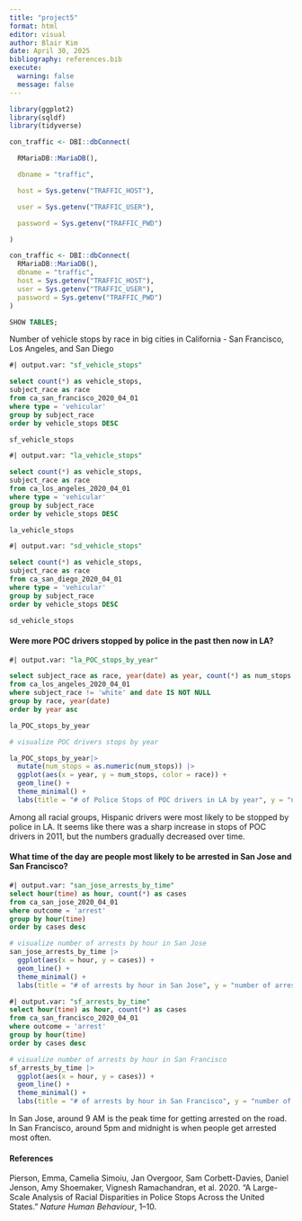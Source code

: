 ```yaml
---
title: "project5"
format: html
editor: visual
author: Blair Kim
date: April 30, 2025
bibliography: references.bib
execute: 
  warning: false
  message: false
---
```


```r
library(ggplot2)
library(sqldf)
library(tidyverse)
```

```r

con_traffic <- DBI::dbConnect(

  RMariaDB::MariaDB(),

  dbname = "traffic",

  host = Sys.getenv("TRAFFIC_HOST"),

  user = Sys.getenv("TRAFFIC_USER"),

  password = Sys.getenv("TRAFFIC_PWD")

)
```

```r
con_traffic <- DBI::dbConnect(
  RMariaDB::MariaDB(),
  dbname = "traffic",
  host = Sys.getenv("TRAFFIC_HOST"),
  user = Sys.getenv("TRAFFIC_USER"),
  password = Sys.getenv("TRAFFIC_PWD")
)
```

```sql
SHOW TABLES;
```

Number of vehicle stops by race in big cities in California - San Francisco, Los Angeles, and San Diego

```sql
#| output.var: "sf_vehicle_stops"

select count(*) as vehicle_stops,
subject_race as race
from ca_san_francisco_2020_04_01	
where type = 'vehicular'
group by subject_race
order by vehicle_stops DESC
```

```r
sf_vehicle_stops 
```

```sql
#| output.var: "la_vehicle_stops"

select count(*) as vehicle_stops,
subject_race as race
from ca_los_angeles_2020_04_01		
where type = 'vehicular'
group by subject_race
order by vehicle_stops DESC

```

```r
la_vehicle_stops 
```

```sql
#| output.var: "sd_vehicle_stops"

select count(*) as vehicle_stops,
subject_race as race
from ca_san_diego_2020_04_01		
where type = 'vehicular'
group by subject_race
order by vehicle_stops DESC
```

```r
sd_vehicle_stops
```

#### Were more POC drivers stopped by police in the past then now in LA?

```sql
#| output.var: "la_POC_stops_by_year"

select subject_race as race, year(date) as year, count(*) as num_stops
from ca_los_angeles_2020_04_01
where subject_race != 'white' and date IS NOT NULL 
group by race, year(date)
order by year asc
```

```r
la_POC_stops_by_year
```

```r
# visualize POC drivers stops by year

la_POC_stops_by_year|> 
  mutate(num_stops = as.numeric(num_stops)) |> 
  ggplot(aes(x = year, y = num_stops, color = race)) +
  geom_line() +
  theme_minimal() +
  labs(title = "# of Police Stops of POC drivers in LA by year", y = "number of stops", x = "year") 

```

Among all racial groups, Hispanic drivers were most likely to be stopped by police in LA. It seems like there was a sharp increase in stops of POC drivers in 2011, but the numbers gradually decreased over time.

#### What time of the day are people most likely to be arrested in San Jose and San Francisco?

```sql
#| output.var: "san_jose_arrests_by_time"
select hour(time) as hour, count(*) as cases 
from ca_san_jose_2020_04_01	
where outcome = 'arrest'  
group by hour(time)
order by cases desc 
```

```r
# visualize number of arrests by hour in San Jose
san_jose_arrests_by_time |>
  ggplot(aes(x = hour, y = cases)) +
  geom_line() +
  theme_minimal() +
  labs(title = "# of arrests by hour in San Jose", y = "number of arrests", x = "hour") 
```

```sql
#| output.var: "sf_arrests_by_time"
select hour(time) as hour, count(*) as cases 
from ca_san_francisco_2020_04_01	
where outcome = 'arrest'  
group by hour(time)
order by cases desc 
```

```r
# visualize number of arrests by hour in San Francisco
sf_arrests_by_time |>
  ggplot(aes(x = hour, y = cases)) +
  geom_line() +
  theme_minimal() +
  labs(title = "# of arrests by hour in San Francisco", y = "number of arrests", x = "hour") 
```

In San Jose, around 9 AM is the peak time for getting arrested on the road. In San Francisco, around 5pm and midnight is when people get arrested most often.

#### References

Pierson, Emma, Camelia Simoiu, Jan Overgoor, Sam Corbett-Davies, Daniel Jenson, Amy Shoemaker, Vignesh Ramachandran, et al. 2020. “A Large-Scale Analysis of Racial Disparities in Police Stops Across the United States.” *Nature Human Behaviour*, 1–10.
